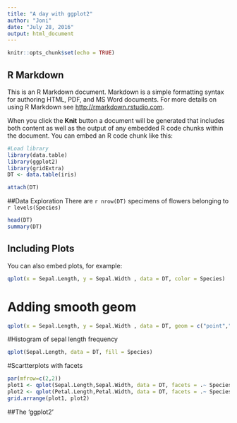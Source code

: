 ```yaml
---
title: "A day with ggplot2"
author: "Joni"
date: "July 28, 2016"
output: html_document
---
```


```r
knitr::opts_chunk$set(echo = TRUE)
```

## R Markdown

This is an R Markdown document. Markdown is a simple formatting syntax for authoring HTML, PDF, and MS Word documents. For more details on using R Markdown see <http://rmarkdown.rstudio.com>.

When you click the **Knit** button a document will be generated that includes both content as well as the output of any embedded R code chunks within the document. You can embed an R code chunk like this:

```r
#Load library
library(data.table)
library(ggplot2)
library(gridExtra)
DT <- data.table(iris)
```

```r
attach(DT)
```

##Data Exploration
There are `r nrow(DT)` specimens of flowers belonging to `r levels(Species)`
```r
head(DT)
summary(DT)

```


## Including Plots

You can also embed plots, for example:
```r
qplot(x = Sepal.Length, y = Sepal.Width , data = DT, color = Species)
```

# Adding smooth geom
```r
qplot(x = Sepal.Length, y = Sepal.Width , data = DT, geom = c("point","smooth"))
```

#Histogram of sepal length frequency 
```r
qplot(Sepal.Length, data = DT, fill = Species)
```


#Scartterplots with facets
```r
par(mfrow=c(2,2))
plot1 <- qplot(Sepal.Length,Sepal.Width, data = DT, facets = .~ Species,color = Species)
plot2 <- qplot(Petal.Length,Petal.Width, data = DT, facets = .~ Species,color = Species)
grid.arrange(plot1, plot2)

```

##The 'ggplot2'